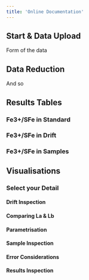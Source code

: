 ```yaml
---
title: 'Online Documentation'
---
```


## Start & Data Upload
Form of the data

## Data Reduction
And so

## Results Tables

### Fe3+/SFe in Standard


### Fe3+/SFe in Drift

### Fe3+/SFe in Samples


## Visualisations

### Select your Detail

#### Drift Inspection

#### Comparing La & Lb

#### Parametrisation

#### Sample Inspection

#### Error Considerations

#### Results Inspection
